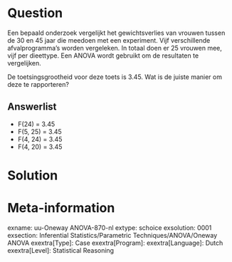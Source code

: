 Question
========
Een bepaald onderzoek vergelijkt het gewichtsverlies van vrouwen tussen de 30 en 45 jaar die meedoen met een experiment. Vijf verschillende afvalprogramma’s worden vergeleken. In totaal doen er 25 vrouwen mee, vijf per dieettype. Een ANOVA wordt gebruikt om de resultaten te vergelijken. 


De toetsingsgrootheid voor deze toets is 3.45. Wat is de juiste manier om deze te rapporteren?

Answerlist
----------
* F(24) = 3.45
* F(5, 25) = 3.45
* F(4, 24) = 3.45
* F(4, 20) = 3.45


Solution
========



Meta-information
================
exname: uu-Oneway ANOVA-870-nl
extype: schoice
exsolution: 0001
exsection: Inferential Statistics/Parametric Techniques/ANOVA/Oneway ANOVA
exextra[Type]: Case
exextra[Program]: 
exextra[Language]: Dutch
exextra[Level]: Statistical Reasoning
